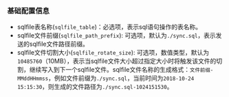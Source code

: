 ### **基础配置信息**

  * sqlfile表名称(`sqlfile_table`)：必选项，表示sql语句操作的表名称。
  * sqlfile文件前缀(`sqlfile_path_prefix`): 可选项，默认为`./sync.sql`，表示发送的sqlfile文件路径前缀。
  * sqlfile文件切割大小(`sqlfile_rotate_size`): 可选项，数值类型，默认为`10485760`（10MB），表示当sqlfile文件大小超过指定大小时将触发该文件的切割，继续写入到下一个sqlfile文件。sqlfile文件名称的生成格式：`文件前缀-MMddHHmmss`，例如文件前缀为`./sync.sql`，当前时间为`2018-10-24 15:15:30`，则生成的文件路径为`./sync.sql-1024151530`。